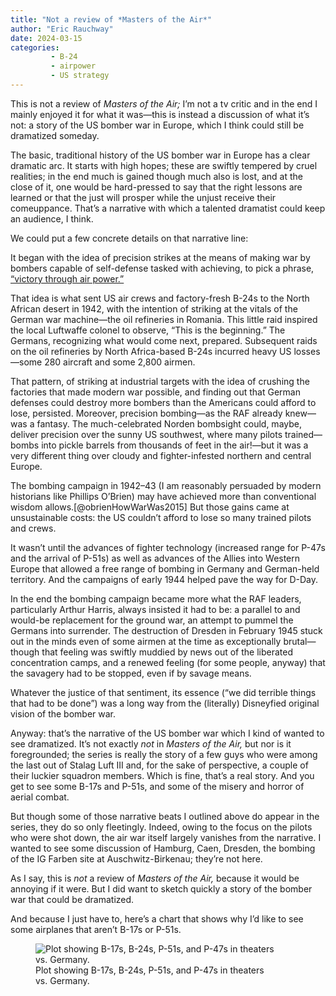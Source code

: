 ```yaml
---
title: "Not a review of *Masters of the Air*"
author: "Eric Rauchway"
date: 2024-03-15
categories:
         - B-24
         - airpower
         - US strategy
---
```


This is not a review of *Masters of the Air;* I'm not a tv critic and in the end I mainly enjoyed it for what it was---this is instead a discussion of what it's not: a story of the US bomber war in Europe, which I think could still be dramatized someday.

The basic, traditional history of the US bomber war in Europe has a clear dramatic arc. It starts with high hopes; these are swiftly tempered by cruel realities; in the end much is gained though much also is lost, and at the close of it, one would be hard-pressed to say that the right lessons are learned or that the just will prosper while the unjust receive their comeuppance. That's a narrative with which a talented dramatist could keep an audience, I think.

We could put a few concrete details on that narrative line:

It began with the idea of precision strikes at the means of making war by bombers capable of self-defense tasked with achieving, to pick a phrase, ["victory through air power."](https://archive.org/details/VictoryThroughAirPower) 

That idea is what sent US air crews and factory-fresh B-24s to the North African desert in 1942, with the intention of striking at the vitals of the German war machine---the oil refineries in Romania. This little raid inspired the local Luftwaffe colonel to observe, "This is the beginning." The Germans, recognizing what would come next, prepared. Subsequent raids on the oil refineries by North Africa-based B-24s incurred heavy US losses---some 280 aircraft and some 2,800 airmen. 

That pattern, of striking at industrial targets with the idea of crushing the factories that made modern war possible, and finding out that German defenses could destroy more bombers than the Americans could afford to lose, persisted. Moreover, precision bombing---as the RAF already knew---was a fantasy. The much-celebrated Norden bombsight could, maybe, deliver precision over the sunny US southwest, where many pilots trained---bombs into pickle barrels from thousands of feet in the air!---but it was a very different thing over cloudy and fighter-infested northern and central Europe.

The bombing campaign in 1942--43 (I am reasonably persuaded by modern historians like Phillips O'Brien) may have achieved more than conventional wisdom allows.[@obrienHowWarWas2015] But those gains came at unsustainable costs: the US couldn't afford to lose so many trained pilots and crews. 

It wasn't until the advances of fighter technology (increased range for P-47s and the arrival of P-51s) as well as advances of the Allies into Western Europe that allowed a free range of bombing in Germany and German-held territory. And the campaigns of early 1944 helped pave the way for D-Day. 

In the end the bombing campaign became more what the RAF leaders, particularly Arthur Harris, always insisted it had to be: a parallel to and would-be replacement for the ground war, an attempt to pummel the Germans into surrender. The destruction of Dresden in February 1945 stuck out in the minds even of some airmen at the time as exceptionally brutal---though that feeling was swiftly muddied by news out of the liberated concentration camps, and a renewed feeling (for some people, anyway) that the savagery had to be stopped, even if by savage means. 

Whatever the justice of that sentiment, its essence ("we did terrible things that had to be done") was a long way from the (literally) Disneyfied original vision of the bomber war.

Anyway: that's the narrative of the US bomber war which I kind of wanted to see dramatized. It's not exactly *not* in *Masters of the Air,* but nor is it foregrounded; the series is really the story of a few guys who were among the last out of Stalag Luft III and, for the sake of perspective, a couple of their luckier squadron members. Which is fine, that's a real story. And you get to see some B-17s and P-51s, and some of the misery and horror of aerial combat. 

But though some of those narrative beats I outlined above do appear in the series, they do so only fleetingly. Indeed, owing to the focus on the pilots who were shot down, the air war itself largely vanishes from the narrative. I wanted to see some discussion of Hamburg, Caen, Dresden, the bombing of the IG Farben site at Auschwitz-Birkenau; they're not here.

As I say, this is *not* a review of *Masters of the Air,* because it would be annoying if it were. But I did want to sketch quickly a story of the bomber war that could be dramatized.

And because I just have to, here's a chart that shows why I'd like to see some airplanes that aren't B-17s or P-51s.

![Plot showing B-17s, B-24s, P-51s, and P-47s in theaters vs. Germany.](airplot.png)
